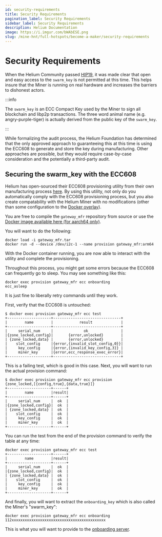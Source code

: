 ```yaml
---
id: security-requirements
title: Security Requirements
pagination_label: Security Requirements
sidebar_label: Security Requirements
description: Helium Documentation
image: https://i.imgur.com/bWAbESE.png
slug: /mine-hnt/full-hotspots/become-a-maker/security-requirements
---
```


# Security Requirements


When the Helium Community passed
[HIP19](https://github.com/helium/HIP/blob/master/0019-third-party-manufacturers.md), it was made
clear that open and easy access to the `swarm_key` is not permitted at this time. This helps insure
that the Miner is running on real hardware and increases the barriers to dishonest actors.

:::info

The `swarm_key` is an ECC Compact Key used by the Miner to sign all blockchain and libp2p
transactions. The three word animal name (e.g. angry-purple-tiger) is actually derived from the
public key of the `swarm_key`.

:::

While formalizing the audit process, the Helium Foundation has determined that the only approved
approach to guaranteeing this at this time is using the ECC608 to generate and store the key during
manufacturing. Other approaches are possible, but they would require case-by-case consideration and
the potentially a third-party audit.

## Securing the swarm_key with the ECC608

Helium has open-sourced their ECC608 provisioning utility from their own manufacturing process
[here](https://github.com/helium/gateway_mfr). By using this utility, not only do you automatically
comply with the ECC608 provisioning process, but you also create compatability with the Helium Miner
with no modifications (other than some configuration to the
[Docker overlay](/mine-hnt/full-hotspots/become-a-maker/docker-integration#enable-ecc608-and-d-bus)).

You are free to compile the `gateway_mfr` repository from source or use the
[Docker image available here (for aarch64 only)](https://helium-media.s3-us-west-2.amazonaws.com/gateway_mfr-aarch64.tar).

You will want to do the following:

```
docker load -i gateway_mfr.tar
docker run -d --device /dev/i2c-1 --name provision gateway_mfr:arm64
```

With the Docker container running, you are now able to interact with the utility and complete the
provisioning.

Throughout this process, you might get some errors because the ECC608 can frequently go to sleep.
You may see something like this:

```
docker exec provision gateway_mfr ecc onboarding
ecc_asleep
```

It is just fine to liberally retry commands until they work.

First, verify that the ECC608 is untouched:

```
$ docker exec provision gateway_mfr ecc test
+--------------------+-------------------------------+
|        name        |            result             |
+--------------------+-------------------------------+
|     serial_num     |              ok               |
|{zone_locked,config}|       {error,unlocked}        |
| {zone_locked,data} |       {error,unlocked}        |
|    slot_config     |{error,{invalid_slot_config,0}}|
|     key_config     |{error,{invalid_key_config,3}} |
|     miner_key      |{error,ecc_response_exec_error}|
+--------------------+-------------------------------+
```

This is a failing test, which is good in this case. Next, you will want to run the actual provision
command:

```
$ docker exec provision gateway_mfr ecc provision
{zone_locked,[{config,true},{data,true}]}
+--------------------+------+
|        name        |result|
+--------------------+------+
|     serial_num     |  ok  |
|{zone_locked,config}|  ok  |
| {zone_locked,data} |  ok  |
|    slot_config     |  ok  |
|     key_config     |  ok  |
|     miner_key      |  ok  |
+--------------------+------+
```

You can run the test from the end of the provision command to verify the table at any time:

```
docker exec provision gateway_mfr ecc test
+--------------------+------+
|        name        |result|
+--------------------+------+
|     serial_num     |  ok  |
|{zone_locked,config}|  ok  |
| {zone_locked,data} |  ok  |
|    slot_config     |  ok  |
|     key_config     |  ok  |
|     miner_key      |  ok  |
+--------------------+------+
```

And finally, you will want to extract the `onboarding_key` which is also called the Miner's
"swarm_key":

```
docker exec provision gateway_mfr ecc onboarding
112xxxxxxxxxxxxxxxxxxxxxxxxxxxxxxxxxxxxxxxxxxx
```

This is what you will want to provide to the
[onboarding server](/mine-hnt/full-hotspots/become-a-maker/hotspot-integration-testing#adding-hotspots-to-the-onboarding-server).
